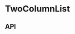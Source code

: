 
<Meta title="Components/TwoColumnList" component={TwoColumnList} />

# TwoColumnList

<Preview>
  <Story name="Base component">
    <TwoColumnList
      leftColumn={knobs.object(
        'leftColumn',
        TwoColumnListFixture.leftColumn,
        'Content',
      )}
      rightColumn={knobs.object(
        'rightColumn',
        TwoColumnListFixture.rightColumn,
        'Content',
      )}
      theme={knobs.select(
        'TwoColumnList theme',
        ['dark', 'light'],
        'dark',
        'Presentation',
      )}
    />
  </Story>
</Preview>

## API

<Props of={TwoColumnList} />
